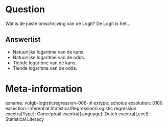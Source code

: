 Question
========
Wat is de juiste omschrijving van de Logit? De Logit is het…

Answerlist
----------
* Natuurlijke logaritme van de kans.
* Natuurlijke logaritme van de odds.
* Tiende logaritme van de kans.
* Tiende logaritme van de odds.

Meta-information
================
exname: vufgb-logisticregression-006-nl
extype: schoice
exsolution: 0100
exsection: Inferential Statistics/Regression/Logistic regression
exextra[Type]: Conceptual
exextra[Language]: Dutch
exextra[Level]: Statistical Literacy
